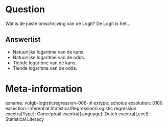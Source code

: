 Question
========
Wat is de juiste omschrijving van de Logit? De Logit is het…

Answerlist
----------
* Natuurlijke logaritme van de kans.
* Natuurlijke logaritme van de odds.
* Tiende logaritme van de kans.
* Tiende logaritme van de odds.

Meta-information
================
exname: vufgb-logisticregression-006-nl
extype: schoice
exsolution: 0100
exsection: Inferential Statistics/Regression/Logistic regression
exextra[Type]: Conceptual
exextra[Language]: Dutch
exextra[Level]: Statistical Literacy
